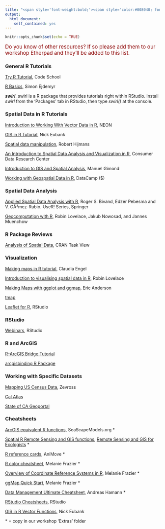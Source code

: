 ```yaml
---
title: "<span style='font-weight:bold;'><span style='color:#008040; font-size:75%;'>Spatial Data Analysis in R:</span><br/>Where To Turn Next</span>"
output: 
  html_document: 
    self_contained: yes
---
```

<style>
ul {
  margin-left: 1em;
}
h2 {
  font-size: 20px;
  font-weight: bold;
}
</style>

```r
knitr::opts_chunk$set(echo = TRUE)
```

<span style="font-size:120%;color:darkred">Do you know of other resources? If so please add them to our   workshop Etherpad and they'll be added to this list.</span>

### General R Tutorials

[Try R Tutorial](http://tryr.codeschool.com/levels/1/challenges/1), Code School

[R Basics](https://sejdemyr.github.io/r-tutorials/basics/), Simon Ejdemyr

*__swirl__*. swirl is a R package that provides tutorials right within RStudio. Install *swirl* from the 'Packages' tab in RStudio, then type *swirl()* at the console.


### Spatial Data in R Tutorials

[Introduction to Working With Vector Data in R](http://neondataskills.org/tutorial-series/vector-data-series/), NEON

[GIS in R Tutorial](http://www.nickeubank.com/gis-in-r/), Nick Eubank

[Spatial data manipulation](http://www.rspatial.org/spatial/rst/3-vectordata.html), Robert  Hijmans

[An Introduction to Spatial Data Analysis and Visualization in R](https://data.cdrc.ac.uk/tutorial/an-introduction-to-spatial-data-analysis-and-visualisation-in-r), Consumer Data Research Center

[Introduction to GIS and Spatial Analysis](https://mgimond.github.io/Spatial/index.html), Manuel Gimond

[Working with Geospatial Data in R](https://www.datacamp.com/courses/working-with-geospatial-data-in-r), DataCamp ($)

### Spatial Data Analysis

[Applied Spatial Data Analysis with R](http://www.asdar-book.org/), Roger S. Bivand, Edzer Pebesma and V. GÃ³mez-Rubio. UseR! Series, Springer

[Geocomputation with R](http://robinlovelace.net/geocompr/), Robin Lovelace, Jakub Nowosad, and Jannes Muenchow

### R Package Reviews

[Analysis of Spatial Data](https://cran.r-project.org/web/views/Spatial.html), CRAN Task View

### Visualization

[Making maps in R tutorial](https://cengel.github.io/rspatial/4_Mapping.nb.html), Claudia Engel

[Introduction to visualising spatial data in R](https://github.com/Robinlovelace/Creating-maps-in-R), Robin  Lovelace

[Making Maps with ggplot and ggmap](http://eriqande.github.io/rep-res-web/lectures/making-maps-with-R.html),  Eric Anderson 

[tmap](https://cran.r-project.org/web/packages/tmap/vignettes/tmap-nutshell.html)

[Leaflet for R](https://rstudio.github.io/leaflet), RStudio

### RStudio

[Webinars](https://www.rstudio.com/resources/webinars/), RStudio

### R and ArcGIS

[R-ArcGIS Bridge Tutorial](https://www.youtube.com/watch?v=9lpPuCmVmxc)

[arcgisbinding R Package](https://r-arcgis.github.io/assets/arcgisbinding-vignette.html)

### Working with Specific Datasets

[Mapping US Census Data](http://zevross.com/blog/2015/10/14/manipulating-and-mapping-us-census-data-in-r-using-the-acs-tigris-and-leaflet-packages-3/), Zevross

[Cal Atlas](http://www.atlas.ca.gov/download.html)

[State of CA Geoportal](http://portal.gis.ca.gov/geoportal/catalog/search/browse/browse.page)


### Cheatsheets

[ArcGIS equivalent R functions](http://www.seascapemodels.org/data/ArcGIS_to_R_Spatial_CheatSheet.pdf), SeaScapeModels.org *

[Spatial R Remote Sensing and GIS functions](https://github.com/wegmann/RSdocs/raw/master/RSecology_cheatsheet/RS_ecology_refcard.pdf), [Remote Sensing and GIS for Ecologists](http://book.ecosens.org/) *

[R reference cards](http://animove.org/animove-r-reference-cards/), AniMove *

[R color cheatsheet](https://www.nceas.ucsb.edu/~frazier/RSpatialGuides/colorPaletteCheatsheet.pdf), Melanie Frazier *

[Overview of Coordinate Reference Systems in R](https://www.nceas.ucsb.edu/~frazier/RSpatialGuides/OverviewCoordinateReferenceSystems.pdf), Melanie Frazier *

[ggMap Quick Start](https://www.nceas.ucsb.edu/~frazier/RSpatialGuides/ggmap/ggmapCheatsheet.pdf), Melanie Frazier *

[Data Management Ultimate Cheatsheet](https://sites.ualberta.ca/~ahamann/teaching/renr690/R_Cheat_Data.pdf), Andreas Hamann *

[RStudio Cheatsheets](https://www.rstudio.com/resources/cheatsheets/), RStudio

[GIS in R Vector Functions](http://www.nickeubank.com/wp-content/uploads/2015/10/gis_in_r_vector_cheatsheet.pdf), Nick Eubank

\* = copy in our workshop 'Extras' folder



